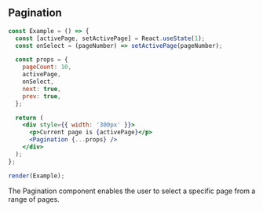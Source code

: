 
## Pagination

```jsx live=true
const Example = () => {
  const [activePage, setActivePage] = React.useState(1);
  const onSelect = (pageNumber) => setActivePage(pageNumber);

  const props = {
    pageCount: 10,
    activePage,
    onSelect,
    next: true,
    prev: true,
  };

  return (
    <div style={{ width: '300px' }}>
      <p>Current page is {activePage}</p>
      <Pagination {...props} />
    </div>
  );
};

render(Example);
```

<DesignNotes>
  <div>
    <p>The Pagination component enables the user to select a specific page from a range of pages.</p>
  </div>
</DesignNotes>
<Props componentName="Pagination" />

